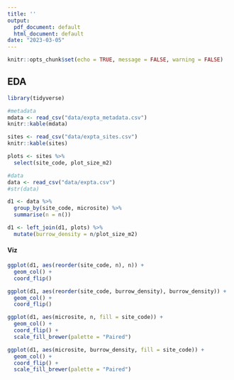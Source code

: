 ```yaml
---
title: ''
output:
  pdf_document: default
  html_document: default
date: "2023-03-05"
---
```


```r
knitr::opts_chunk$set(echo = TRUE, message = FALSE, warning = FALSE)
```

## EDA  
```r
library(tidyverse)

#metadata
mdata <- read_csv("data/expta_metadata.csv")
knitr::kable(mdata)

sites <- read_csv("data/expta_sites.csv")
knitr::kable(sites)

plots <- sites %>% 
  select(site_code, plot_size_m2)

#data
data <- read_csv("data/expta.csv")
#str(data)

d1 <- data %>% 
  group_by(site_code, microsite) %>% 
  summarise(n = n())

d1 <- left_join(d1, plots) %>% 
  mutate(burrow_density = n/plot_size_m2)


```

#### Viz
```r
ggplot(d1, aes(reorder(site_code, n), n)) +
  geom_col() +
  coord_flip()

ggplot(d1, aes(reorder(site_code, burrow_density), burrow_density)) +
  geom_col() +
  coord_flip()

ggplot(d1, aes(microsite, n, fill = site_code)) +
  geom_col() +
  coord_flip() +
  scale_fill_brewer(palette = "Paired")

ggplot(d1, aes(microsite, burrow_density, fill = site_code)) +
  geom_col() +
  coord_flip() +
  scale_fill_brewer(palette = "Paired")


```

